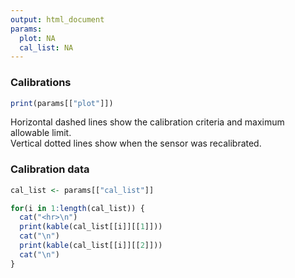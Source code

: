 ```yaml
---
output: html_document
params:
  plot: NA
  cal_list: NA
---
```


### Calibrations

```r

print(params[["plot"]])

```

Horizontal dashed lines show the calibration criteria and maximum allowable limit.  
Vertical dotted lines show when the sensor was recalibrated.

### Calibration data

```r

cal_list <- params[["cal_list"]]

for(i in 1:length(cal_list)) {
  cat("<hr>\n")
  print(kable(cal_list[[i]][[1]]))
  cat("\n")
  print(kable(cal_list[[i]][[2]]))
  cat("\n")
}


```

